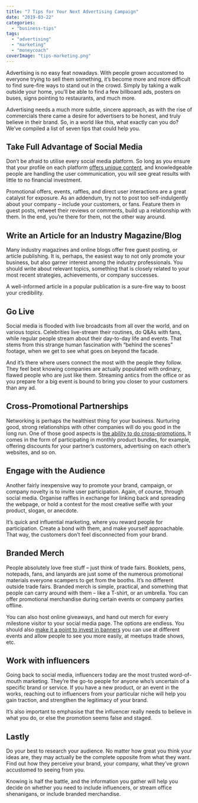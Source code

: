```yaml
---
title: "7 Tips for Your Next Advertising Campaign"
date: "2019-03-22"
categories: 
  - "business-tips"
tags: 
  - "advertising"
  - "marketing"
  - "moneycoach"
coverImage: "tips-marketing.png"
---
```


Advertising is no easy feat nowadays. With people grown accustomed to everyone trying to sell them something, it’s become more and more difficult to find sure-fire ways to stand out in the crowd. Simply by taking a walk outside your home, you’ll be able to find a few billboard ads, posters on buses, signs pointing to restaurants, and much more.

Advertising needs a much more subtle, sincere approach, as with the rise of commercials there came a desire for advertisers to be honest, and truly believe in their brand. So, in a world like this, what exactly can you do? We’ve compiled a list of seven tips that could help you.

## Take Full Advantage of Social Media

Don’t be afraid to utilise every social media platform. So long as you ensure that your profile on each platform [offers unique content](https://buffer.com/library/what-to-post-on-each-social-media-platform), and knowledgeable people are handling the user communication, you will see great results with little to no financial investment.

Promotional offers, events, raffles, and direct user interactions are a great catalyst for exposure. As an addendum, try not to post too self-indulgently about your company – include your customers, or fans. Feature them in guest posts, retweet their reviews or comments, build up a relationship with them. In the end, you’re there for them, not the other way around.

## Write an Article for an Industry Magazine/Blog

Many industry magazines and online blogs offer free guest posting, or article publishing. It is, perhaps, the easiest way to not only promote your business, but also garner interest among the industry professionals. You should write about relevant topics, something that is closely related to your most recent strategies, achievements, or company successes.

A well-informed article in a popular publication is a sure-fire way to boost your credibility.

## Go Live

Social media is flooded with live broadcasts from all over the world, and on various topics. Celebrities live-stream their routines, do Q&As with fans, while regular people stream about their day-to-day life and events. That stems from this strange human fascination with “behind the scenes” footage, when we get to see what goes on beyond the facade.

And it’s there where users connect the most with the people they follow. They feel best knowing companies are actually populated with ordinary, flawed people who are just like them. Streaming antics from the office or as you prepare for a big event is bound to bring you closer to your customers than any ad.

## Cross-Promotional Partnerships

Networking is perhaps the healthiest thing for your business. Nurturing good, strong relationships with other companies will do you good in the long run. One of those good aspects is [the ability to do cross-promotions.](https://www.thebalancesmb.com/attract-more-customers-through-cross-promotion-2947163) It comes in the form of participating in monthly product bundles, for example, offering discounts for your partner’s customers, advertising on each other’s websites, and so on.

## Engage with the Audience

Another fairly inexpensive way to promote your brand, campaign, or company novelty is to invite user participation. Again, of course, through social media. Organise raffles in exchange for linking back and spreading the webpage, or hold a contest for the most creative selfie with your product, slogan, or anecdote.

It’s quick and influential marketing, where you reward people for participation. Create a bond with them, and make yourself approachable. That way, the customers don’t feel disconnected from your brand.

## Branded Merch

People absolutely love free stuff – just think of trade fairs. Booklets, pens, notepads, fans, and lanyards are just some of the numerous promotional materials everyone scampers to get from the booths. It’s no different outside trade fairs. Branded merch is simple, practical, and something that people can carry around with them – like a T-shirt, or an umbrella. You can offer promotional merchandise during certain events or company parties offline.

[](https://inktale.com/kraideral/moneycoach-typeface)You can also host online giveaways, and hand out merch for every milestone visitor to your social media page. The options are endless. You should also [make it a point to invest in banners](https://www.printroom.ie/double-sided-pullup-banner/) you can use at different events and allow people to see you more easily, at meetups trade shows, etc.

## Work with influencers

Going back to social media, influencers today are the most trusted word-of-mouth marketing. They’re the go-to people for anyone who’s uncertain of a specific brand or service. If you have a new product, or an event in the works, reaching out to influencers from your particular niche will help you gain traction, and strengthen the legitimacy of your brand.

It’s also important to emphasise that the influencer really needs to believe in what you do, or else the promotion seems false and staged.

## Lastly

Do your best to research your audience. No matter how great you think your ideas are, they may actually be the complete opposite from what they want. Find out how they perceive your brand, your company, what they’ve grown accustomed to seeing from you.

Knowing is half the battle, and the information you gather will help you decide on whether you need to include influencers, or stream office shenanigans, or include branded merchandise.
